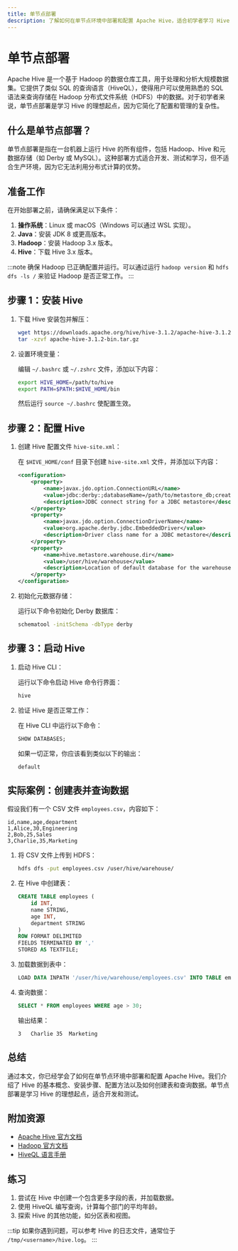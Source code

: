 ```yaml
---
title: 单节点部署
description: 了解如何在单节点环境中部署和配置 Apache Hive，适合初学者学习 Hive 的基本部署与运维。
---
```


# 单节点部署

Apache Hive 是一个基于 Hadoop 的数据仓库工具，用于处理和分析大规模数据集。它提供了类似 SQL 的查询语言（HiveQL），使得用户可以使用熟悉的 SQL 语法来查询存储在 Hadoop 分布式文件系统（HDFS）中的数据。对于初学者来说，单节点部署是学习 Hive 的理想起点，因为它简化了配置和管理的复杂性。

## 什么是单节点部署？

单节点部署是指在一台机器上运行 Hive 的所有组件，包括 Hadoop、Hive 和元数据存储（如 Derby 或 MySQL）。这种部署方式适合开发、测试和学习，但不适合生产环境，因为它无法利用分布式计算的优势。

## 准备工作

在开始部署之前，请确保满足以下条件：

1. **操作系统**：Linux 或 macOS（Windows 可以通过 WSL 实现）。
2. **Java**：安装 JDK 8 或更高版本。
3. **Hadoop**：安装 Hadoop 3.x 版本。
4. **Hive**：下载 Hive 3.x 版本。

:::note
确保 Hadoop 已正确配置并运行。可以通过运行 `hadoop version` 和 `hdfs dfs -ls /` 来验证 Hadoop 是否正常工作。
:::

## 步骤 1：安装 Hive

1. 下载 Hive 安装包并解压：

   ```bash
   wget https://downloads.apache.org/hive/hive-3.1.2/apache-hive-3.1.2-bin.tar.gz
   tar -xzvf apache-hive-3.1.2-bin.tar.gz
   ```

2. 设置环境变量：

   编辑 `~/.bashrc` 或 `~/.zshrc` 文件，添加以下内容：

   ```bash
   export HIVE_HOME=/path/to/hive
   export PATH=$PATH:$HIVE_HOME/bin
   ```

   然后运行 `source ~/.bashrc` 使配置生效。

## 步骤 2：配置 Hive

1. 创建 Hive 配置文件 `hive-site.xml`：

   在 `$HIVE_HOME/conf` 目录下创建 `hive-site.xml` 文件，并添加以下内容：

   ```xml
   <configuration>
       <property>
           <name>javax.jdo.option.ConnectionURL</name>
           <value>jdbc:derby:;databaseName=/path/to/metastore_db;create=true</value>
           <description>JDBC connect string for a JDBC metastore</description>
       </property>
       <property>
           <name>javax.jdo.option.ConnectionDriverName</name>
           <value>org.apache.derby.jdbc.EmbeddedDriver</value>
           <description>Driver class name for a JDBC metastore</description>
       </property>
       <property>
           <name>hive.metastore.warehouse.dir</name>
           <value>/user/hive/warehouse</value>
           <description>Location of default database for the warehouse</description>
       </property>
   </configuration>
   ```

2. 初始化元数据存储：

   运行以下命令初始化 Derby 数据库：

   ```bash
   schematool -initSchema -dbType derby
   ```

## 步骤 3：启动 Hive

1. 启动 Hive CLI：

   运行以下命令启动 Hive 命令行界面：

   ```bash
   hive
   ```

2. 验证 Hive 是否正常工作：

   在 Hive CLI 中运行以下命令：

   ```sql
   SHOW DATABASES;
   ```

   如果一切正常，你应该看到类似以下的输出：

   ```
   default
   ```

## 实际案例：创建表并查询数据

假设我们有一个 CSV 文件 `employees.csv`，内容如下：

```
id,name,age,department
1,Alice,30,Engineering
2,Bob,25,Sales
3,Charlie,35,Marketing
```

1. 将 CSV 文件上传到 HDFS：

   ```bash
   hdfs dfs -put employees.csv /user/hive/warehouse/
   ```

2. 在 Hive 中创建表：

   ```sql
   CREATE TABLE employees (
       id INT,
       name STRING,
       age INT,
       department STRING
   )
   ROW FORMAT DELIMITED
   FIELDS TERMINATED BY ','
   STORED AS TEXTFILE;
   ```

3. 加载数据到表中：

   ```sql
   LOAD DATA INPATH '/user/hive/warehouse/employees.csv' INTO TABLE employees;
   ```

4. 查询数据：

   ```sql
   SELECT * FROM employees WHERE age > 30;
   ```

   输出结果：

   ```
   3   Charlie 35  Marketing
   ```

## 总结

通过本文，你已经学会了如何在单节点环境中部署和配置 Apache Hive。我们介绍了 Hive 的基本概念、安装步骤、配置方法以及如何创建表和查询数据。单节点部署是学习 Hive 的理想起点，适合开发和测试。

## 附加资源

- [Apache Hive 官方文档](https://hive.apache.org/)
- [Hadoop 官方文档](https://hadoop.apache.org/docs/stable/)
- [HiveQL 语言手册](https://cwiki.apache.org/confluence/display/Hive/LanguageManual)

## 练习

1. 尝试在 Hive 中创建一个包含更多字段的表，并加载数据。
2. 使用 HiveQL 编写查询，计算每个部门的平均年龄。
3. 探索 Hive 的其他功能，如分区表和视图。

:::tip
如果你遇到问题，可以参考 Hive 的日志文件，通常位于 `/tmp/<username>/hive.log`。
:::